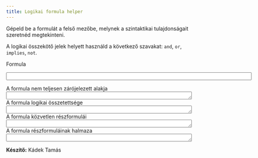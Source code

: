 ```yaml
---
title: Logikai formula helper
---
```


<form>
Gépeld be a formulát a felső mezőbe, melynek a szintaktikai tulajdonságait
szeretnéd megtekinteni.

A logikai összekötő jelek helyett használd a következő szavakat: `and`, `or`,
`implies`, `not`.

<div class="form-group">
<div class="input-group">
<div class="input-group-addon">Formula</div>
<input class="form-control" onkeyup="getProperties(this.value)" name="input" size="80"/>
</div>
</div>

<div class="form-group">
<label for="output1">A formula nem teljesen zárójelezett alakja</label>
<textarea readonly class="form-control" cols="60" rows="1" name="output1" id="output1"></textarea>
</div>

<div class="form-group">
<label for="output2">A formula logikai összetettsége</label>
<textarea readonly class="form-control" cols="60" rows="1" name="output2" id="output2"></textarea>
</div>

<div class="form-group">
<label for="output3">A formula közvetlen részformulái</label>
<textarea readonly class="form-control" cols="60" rows="1" name="output3" id="output3"></textarea> 
</div>

<div class="form-group">
<label for="output4">A formula részformuláinak halmaza</label>
<textarea readonly class="form-control" cols="60" rows="1" name="output4" id="output4"></textarea> 
</div>

<script type="text/javascript" src="logika.js"></script>

**Készítő:** Kádek Tamás
